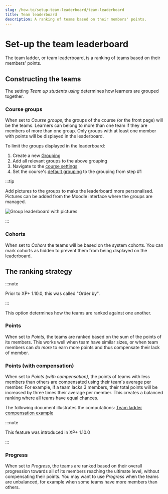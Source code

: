 ```yaml
---
slug: /how-to/setup-team-leaderboard/team-leaderboard
title: Team leaderboard
description: A ranking of teams based on their members' points.
---
```


# Set-up the team leaderboard


<RequiresXpPlus />

The team ladder, or team leaderboard, is a ranking of teams based on their members' points.

## Constructing the teams

The setting _Team up students using_ determines how learners are grouped together.

### Course groups

When set to _Course groups_, the groups of the course (or the front page) will be the teams. Learners can belong to more than one team if they are members of more than one group. Only groups with at least one member with points will be displayed in the leaderboard.

To limit the groups displayed in the leaderboard:

1. Create a new [Grouping](https://docs.moodle.org/en/Groupings)
2. Add all relevant groups to the above grouping
3. Navigate to the [course settings](https://docs.moodle.org/39/en/Course_settings#Default_grouping)
4. Set the course's [default grouping](https://docs.moodle.org/en/Groupings#Setting_the_default_grouping) to the grouping from step #1

:::tip

Add pictures to the groups to make the leaderboard more personalised. Pictures can be added from the Moodle interface where the groups are managed.

![Group leaderboard with pictures](group-pictures.png)

:::

### Cohorts

When set to _Cohors_ the teams will be based on the system cohorts. You can mark cohorts as hidden to prevent them from being displayed on the leaderboard.

## The ranking strategy

:::note

Prior to XP+ 1.10.0, this was called "Order by".

:::

This option determines how the teams are ranked against one another.

### Points

When set to _Points_, the teams are ranked based on the sum of the points of its members. This works well when team have similar sizes, or when team members can _do more_ to earn more points and thus compensate their lack of member.

### Points (with compensation)

When set to _Points (with compensation)_, the points of teams with less members than others are compensated using their team's average per member. For example, if a team lacks 3 members, their total points will be increased by three times their average per member. This creates a balanced ranking where all teams have equal chances.

The following document illustrates the computations: [Team ladder compensation example](https://docs.google.com/spreadsheets/d/1SOZbBx5ImheUhOdoOCCnZ2m3FbAuV4uz0hSyXJQb6Hw/edit)

:::note

This feature was introduced in XP+ 1.10.0

:::

### Progress

When set to _Progress_, the teams are ranked based on their overall progression towards all of its members reaching the ultimate level, without compensating their points. You may want to use _Progress_ when the teams are unbalanced, for example when some teams have more members than others.
